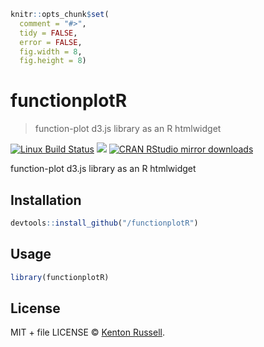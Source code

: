 
```r
knitr::opts_chunk$set(
  comment = "#>",
  tidy = FALSE,
  error = FALSE,
  fig.width = 8,
  fig.height = 8)
```

# functionplotR

> function-plot d3.js library as an R htmlwidget

[![Linux Build Status](https://travis-ci.org//functionplotR.svg?branch=master)](https://travis-ci.org//functionplotR)
[![](http://www.r-pkg.org/badges/version/functionplotR)](http://www.r-pkg.org/pkg/functionplotR)
[![CRAN RStudio mirror downloads](http://cranlogs.r-pkg.org/badges/functionplotR)](http://www.r-pkg.org/pkg/functionplotR)


function-plot d3.js library as an R htmlwidget

## Installation

```r
devtools::install_github("/functionplotR")
```

## Usage

```r
library(functionplotR)
```

## License

MIT + file LICENSE © [Kenton Russell](https://github.com/).
